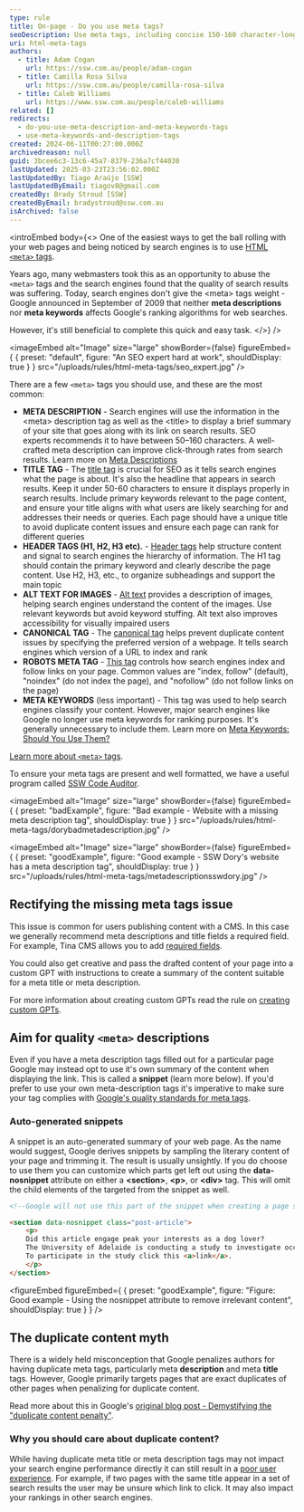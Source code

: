 ```yaml
---
type: rule
title: On-page - Do you use meta tags?
seoDescription: Use meta tags, including concise 150-160 character-long meta descriptions that includes primary keywords and reflects user intent.
uri: html-meta-tags
authors:
  - title: Adam Cogan
    url: https://ssw.com.au/people/adam-cogan
  - title: Camilla Rosa Silva
    url: https://ssw.com.au/people/camilla-rosa-silva
  - title: Caleb Williams
    url: https://www.ssw.com.au/people/caleb-williams
related: []
redirects:
  - do-you-use-meta-description-and-meta-keywords-tags
  - use-meta-keywords-and-description-tags
created: 2024-06-11T00:27:00.000Z
archivedreason: null
guid: 3bcee6c3-13c6-45a7-8379-236a7cf44030
lastUpdated: 2025-03-23T23:56:02.000Z
lastUpdatedBy: Tiago Araújo [SSW]
lastUpdatedByEmail: tiagov8@gmail.com
createdBy: Brady Stroud [SSW]
createdByEmail: bradystroud@ssw.com.au
isArchived: false
---
```


<introEmbed
  body={<>
One of the easiest ways to get the ball rolling with your web pages and being noticed by search engines is to use [HTML `<meta>` tags](https://www.w3schools.com/tags/tag_meta.asp).

Years ago, many webmasters took this as an opportunity to abuse the `<meta>` tags and the search engines found that the quality of search results was suffering. Today, search engines don't give the &lt;meta&gt; tags weight - Google announced in September of 2009 that neither **meta descriptions** nor **meta keywords** affects Google's ranking algorithms for web searches.

However, it's still beneficial to complete this quick and easy task.
  </>}
/>

<imageEmbed
  alt="Image"
  size="large"
  showBorder={false}
  figureEmbed={ {
    preset: "default",
    figure: "An SEO expert hard at work",
    shouldDisplay: true
  } }
  src="/uploads/rules/html-meta-tags/seo_expert.jpg"
/>

There are a few `<meta>` tags you should use, and these are the most common:

* **META DESCRIPTION** - Search engines will use the information in the &lt;meta&gt; description tag as well as the &lt;title&gt; to display a brief summary of your site that goes along with its link on search results. SEO experts recommends it to have between 50–160 characters. A well-crafted meta description can improve click-through rates from search results. Learn more on [Meta Descriptions](https://moz.com/learn/seo/meta-description)
* **TITLE TAG** - The [title tag](https://www.semrush.com/blog/title-tag/) is crucial for SEO as it tells search engines what the page is about. It's also the headline that appears in search results. Keep it under 50-60 characters to ensure it displays properly in search results. Include primary keywords relevant to the page content, and ensure your title aligns with what users are likely searching for and addresses their needs or queries. Each page should have a unique title to avoid duplicate content issues and ensure each page can rank for different queries
* **HEADER TAGS (H1, H2, H3 etc).** - [Header tags](https://www.semrush.com/blog/header-tag/) help structure content and signal to search engines the hierarchy of information. The H1 tag should contain the primary keyword and clearly describe the page content. Use H2, H3, etc., to organize subheadings and support the main topic
* **ALT TEXT FOR IMAGES** - [Alt text](https://www.semrush.com/blog/alt-text/) provides a description of images, helping search engines understand the content of the images. Use relevant keywords but avoid keyword stuffing. Alt text also improves accessibility for visually impaired users
* **CANONICAL TAG** - The [canonical tag](https://www.semrush.com/blog/canonical-url-guide/) helps prevent duplicate content issues by specifying the preferred version of a webpage. It tells search engines which version of a URL to index and rank
* **ROBOTS META TAG** - [This tag](https://www.semrush.com/blog/beginners-guide-robots-txt/) controls how search engines index and follow links on your page. Common values are "index, follow" (default), "noindex" (do not index the page), and "nofollow" (do not follow links on the page)
* **META KEYWORDS** (less important) - This tag was used to help search engines classify your content. However, major search engines like Google no longer use meta keywords for ranking purposes. It's generally unnecessary to include them. Learn more on [Meta Keywords: Should You Use Them?](https://www.semrush.com/blog/meta-keywords/)

[Learn more about `<meta>` tags](https://www.w3schools.com/tags/tag_meta.asp).

To ensure your meta tags are present and well formatted, we have a useful program called [SSW Code Auditor](https://codeauditor.com).

<imageEmbed
  alt="Image"
  size="large"
  showBorder={false}
  figureEmbed={ {
    preset: "badExample",
    figure: "Bad example - Website with a missing meta description tag",
    shouldDisplay: true
  } }
  src="/uploads/rules/html-meta-tags/dorybadmetadescription.jpg"
/>

<imageEmbed
  alt="Image"
  size="large"
  showBorder={false}
  figureEmbed={ {
    preset: "goodExample",
    figure: "Good example - SSW Dory's website has a meta description tag",
    shouldDisplay: true
  } }
  src="/uploads/rules/html-meta-tags/metadescriptionsswdory.jpg"
/>

## Rectifying the missing meta tags issue

This issue is common for users publishing content with a CMS. In this case we generally recommend meta descriptions and title fields a required field. For example, Tina CMS allows you to add [required fields](https://tina.io/docs/reference/fields/#definition).

You could also get creative and pass the drafted content of your page into a custom GPT with instructions to create a summary of the content suitable for a meta title or meta description.

<youtubeEmbed url="https://www.youtube.com/embed/PW65iMKp-hY" description="Video: Improving SEO across thousands of pages in minutes | Caleb Williams (7 min)" />

For more information about creating custom GPTs read the rule on [creating custom GPTs](/create-gpts/).

## Aim for quality `<meta>` descriptions

Even if you have a meta description tags filled out for a particular page Google may instead opt to use it's own summary of the content when displaying the link. This is called a **snippet** (learn more below). If you'd prefer to use your own meta-description tags it's imperative to make sure your tag complies with [Google's quality standards for meta tags](https://developers.google.com/search/docs/appearance/snippet#use-quality-descriptions).

### Auto-generated snippets

A snippet is an auto-generated summary of your web page. As the name would suggest, Google derives snippets by sampling the literary content of your page and trimming it. The result is usually unsightly. If you do choose to use them you can customize which parts get left out using the **data-nosnippet** attribute on either a **\<section\>**, **\<p\>**, or **\<div\>** tag. This will omit the child elements of the targeted from the snippet as well.

```html
<!--Google will not use this part of the snippet when creating a page snippet-->

<section data-nosnippet class="post-article">
    <p>
    Did this article engage peak your interests as a dog lover?
    The University of Adelaide is conducting a study to investigate occurences of methemoglobinemia in Pomeranians.
    To participate in the study click this <a>link</a>.
    </p>
</section>
```

<figureEmbed figureEmbed={ {
  preset: "goodExample",
  figure: "Figure: Good example - Using the nosnippet attribute to remove irrelevant content",
  shouldDisplay: true
} } />


## The duplicate content myth

There is a widely held misconception that Google penalizes authors for having duplicate meta tags, particularly meta **description** and meta **title** tags. However, Google primarily targets pages that are exact duplicates of other pages when penalizing for duplicate content.

Read more about this in Google's [original blog post - Demystifying the "duplicate content penalty"](https://developers.google.com/search/blog/2008/09/demystifying-duplicate-content-penalty).

### Why you should care about duplicate content?

While having duplicate meta title or meta description tags may not impact your search engine performance directly it can still result in a [poor user experience](https://www.semrush.com/blog/duplicate-meta-descriptions/). For example, if two pages with the same title appear in a set of search results the user may be unsure which link to click. It may also impact your rankings in other search engines.

